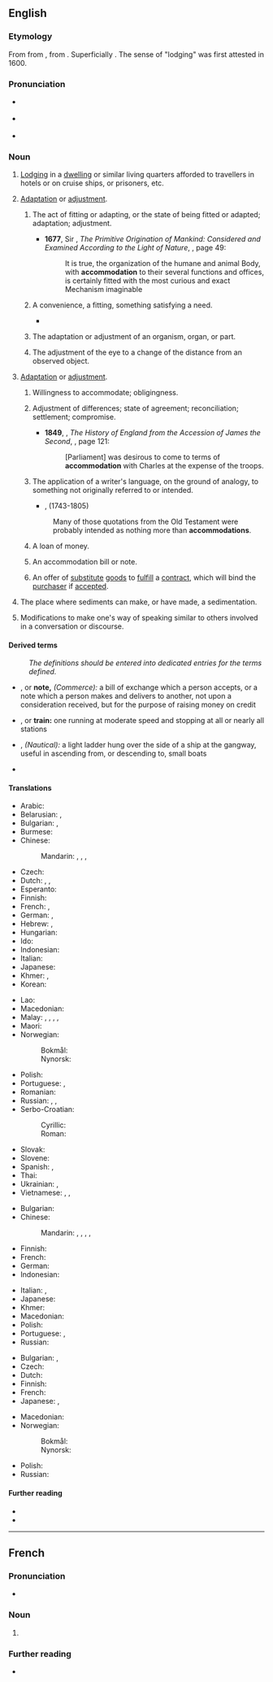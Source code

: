 ==English==
{{wikipedia|dab=accommodation}}
{{Webster 1913}}

===Etymology===
From {{etyl|fr|en}} {{m|fr|accommodation}} from {{etyl|la|en}} {{m|la|accommodātiō||adjustment, accommodation, compliance}}, from {{m|la|accommodō||adapt, put in order}}. Superficially {{suffix|accommodate|tion|lang=en}}. The sense of "lodging" was first attested in 1600.

===Pronunciation===
* {{a|UK}} {{IPA|/ə.ˌkɒm.ə.ˈdeɪ.ʃən/|lang=en}}
* {{a|US}} {{IPA|/ə.ˌkɑm.ə.ˈdeɪ.ʃən/|lang=en}}
* {{rhymes|eɪʃən|lang=en}}

===Noun===
{{en-noun|~}}

# {{senseid|en|lodging}} {{lb|en|chiefly|British|usually|a mass noun}} [[lodging|Lodging]] in a [[dwelling]] or similar living quarters afforded to travellers in hotels or on cruise ships, or prisoners, etc.
# {{lb|en|physical}} [[adaptation|Adaptation]] or [[adjustment]].
## {{lb|en|countable|uncountable|followed by ''to''}} The act of fitting or adapting, or the state of being fitted or adapted; adaptation; adjustment.
##* '''1677''', Sir {{w|Matthew Hale (jurist)|Matthew Hale}}, ''The Primitive Origination of Mankind: Considered and Examined According to the Light of Nature'', {{OCLC|874179016}}, page 49:
##*: It is true, the organization of the humane and animal Body, with '''accommodation''' to their several functions and offices, is certainly fitted with the most curious and exact Mechanism imaginable
## {{lb|en|countable|uncountable}} A convenience, a fitting, something satisfying a need.
##* {{quote-book|year=1898|author={{w|Winston Churchill (novelist)|Winston Churchill}}
|title={{w|The Celebrity}}|chapter=10
|passage=Mr. Cooke had had a sloop yacht built at Far Harbor, the completion of which had been delayed, and which was but just delivered. […] The Maria had a cabin, which was finished in hard wood and yellow plush, and '''accommodations''' for keeping things cold.}}
## {{lb|en|countable|physiology|biology}} The adaptation or adjustment of an organism, organ, or part.
## {{lb|en|countable|medical}} The adjustment of the eye to a change of the distance from an observed object.
# {{lb|en|personal}} [[adaptation|Adaptation]] or [[adjustment]].
## {{lb|en|countable|uncountable}} Willingness to accommodate; obligingness.
## {{lb|en|countable|uncountable}} Adjustment of differences; state of agreement; reconciliation; settlement; compromise.
##* '''1849''', {{w|Thomas Babington Macaulay, 1st Baron Macaulay|Thomas Babington Macaulay}}, ''The History of England from the Accession of James the Second'', {{OCLC|15431209}}, page 121:
##*: [Parliament] was desirous to come to terms of '''accommodation''' with Charles at the expense of the troops.
## {{lb|en|countable}} The application of a writer's language, on the ground of analogy, to something not originally referred to or intended.
##* {{rfdate}}, {{w|William Paley}} (1743-1805)
##: Many of those quotations from the Old Testament were probably intended as nothing more than '''accommodations'''.
## {{lb|en|countable|commerce}} A loan of money.
## {{lb|en|countable|commerce}} An accommodation bill or note.
## {{lb|en|countable|legal}} An offer of [[substitute]] [[goods]] to [[fulfill]] a [[contract]], which will bind the [[purchaser]] if [[accepted]].
# {{lb|en|countable|geology}} The place where sediments can make, or have made, a sedimentation.
# {{lb|en|linguistics|sociolinguistics}} Modifications to make one's way of speaking similar to others involved in a conversation or discourse.

====Derived terms====
: ''The definitions should be entered into dedicated entries for the terms defined.''
* {{l|en|accommodation bill}}, or '''note,''' ''(Commerce):'' a bill of exchange which a person accepts, or a note which a person makes and delivers to another, not upon a consideration received, but for the purpose of raising money on credit
* {{l|en|accommodation coach}}, or '''train:''' one running at moderate speed and stopping at all or nearly all stations
* {{l|en|accommodation ladder}}, ''(Nautical):'' a light ladder hung over the side of a ship at the gangway, useful in ascending from, or descending to, small boats
* {{l|en|holiday accommodation}}

====Translations====
{{trans-top|lodging}}
* Arabic: {{t|ar|إِقَامَة}}
* Belarusian: {{t|be|жыллё|n}}, {{t|be|раскватарава́нне|n}}
* Bulgarian: {{t+|bg|кварти́ра|f}}, {{t+|bg|жи́лище|n}}
* Burmese: {{t+|my|နေရာထိုင်ခင်း}}
* Chinese:
*: Mandarin: {{t+|cmn|住處|sc=Hani}}, {{t+|cmn|住处|tr=zhùchù|sc=Hani}}, {{t+|cmn|膳宿|tr=shànsù|sc=Hani}}, {{t+|cmn|住宿|tr=zhùsù|sc=Hani}}
* Czech: {{t|cs|ubytování|n}}
* Dutch: {{t+|nl|onderkomen|n}}, {{t+|nl|logies|n}}, {{t+|nl|onderdak|n}}
* Esperanto: {{t+|eo|loĝejo}}
* Finnish: {{t+|fi|majoitus}}
* French: {{t+|fr|hébergement|m}}, {{t+|fr|logement|m}}
* German: {{t+|de|Unterkunft|f}}, {{t+|de|Übernachtung|f}}
* Hebrew: {{t+|he|לִינָה|f|tr=liná|sc=Hebr}}, {{t+|he|מְגוּרִים|m-p|tr=megurím}}
* Hungarian: {{t+|hu|szállás}}
* Ido: {{t+|io|lojeyo}}
* Indonesian: {{t+|id|akomodasi}}
* Italian: {{t+|it|alloggio|m}}
* Japanese: {{t+|ja|宿泊|tr=しゅくはく, shukuhaku}}
* Khmer: {{t+|km|វាសនដ្ឋាន|tr=viehsa’nattʰaan}}, {{t+|km|វាសនដ្ឋាន|tr=viehsa’nattʰaan}}
* Korean: {{t|ko|숙박|sc=Kore}}
{{trans-mid}}
* Lao: {{t|lo|ທີ່ພັກ}}
* Macedonian: {{t|mk|сместување|n}}
* Malay: {{t|ms|penginapan}}, {{t|ms|pemalaman}}, {{t|ms|permalaman}}, {{t|ms|lojing}}, {{t|ms|akomodasi}}
* Maori: {{t|mi|wharenoho}}
* Norwegian:
*: Bokmål: {{t|nb|innkvartering|m|f}}
*: Nynorsk: {{t|nn|innkvartering|f}}
* Polish: {{t|pl|zakwaterowanie|n}}
* Portuguese: {{t+|pt|alojamento|m}}, {{t+|pt|hospedagem|f}}
* Romanian: {{t+|ro|cazare|f}}
* Russian: {{t+|ru|жильё|n}}, {{qualifier|military}} {{t+|ru|расквартирова́ние|n}}, {{t+|ru|жили́ще|n}}
* Serbo-Croatian:
*: Cyrillic: {{t|sh|смјештај|m}}
*: Roman: {{t+|sh|smještaj|m}}
* Slovak: {{t|sk|ubytovanie|n}}
* Slovene: {{t|sl|nastanitev|f}}
* Spanish: {{t+|es|alojamiento|m}}, {{t+|es|hospedaje|m}}
* Thai: {{t+|th|ที่พัก}}
* Ukrainian: {{t|uk|житло́|n}}, {{t|uk|розквартирува́ння|n}}
* Vietnamese: {{t|vi|phòng ở}}, {{t+|vi|chỗ ở}}, {{t|vi|nhá ở}}
{{trans-bottom}}

{{trans-top|state of being fitted and adapted}}
* Bulgarian: {{t+|bg|приспособяване}}
* Chinese:
*: Mandarin: {{t+|cmn|適應|sc=Hani}}, {{t+|cmn|适应|tr=shìyìng|sc=Hani}}, {{t+|cmn|調節|sc=Hani}}, {{t+|cmn|调节|tr=tiáojié|sc=Hani}}, {{t+|cmn|和解|tr=héjiě|sc=Hani}}
* Finnish: {{t+|fi|soveltuminen}}
* French: {{t+|fr|accommodation}}
* German: {{t+|de|Anpassung}}
* Indonesian: {{t+|id|akomodasi}}
{{trans-mid}}
* Italian: {{t+|it|sistemazione}}, {{t+|it|alloggio}}
* Japanese: {{t+|ja|設備|tr=せつび, setsubi}}
* Khmer: {{t-needed|km}}
* Macedonian: {{t|mk|прилагодување|n}}
* Polish: {{t+|pl|przystosowanie|n}}
* Portuguese: {{t|pt|acomodamento|m}}, {{t+|pt|acomodação|f}}
* Russian: {{t+|ru|согласова́ние|n}}
{{trans-bottom}}

{{trans-top|adjustment of the eye}}
* Bulgarian: {{t+|bg|приспособяване}}, {{t+|bg|привикване}}
* Czech: {{t+|cs|akomodace|f}}
* Dutch: {{t+|nl|accommodatie|f}}
* Finnish: {{t+|fi|sopeutuminen}}
* French: {{t+|fr|accommodation}}
* Japanese: {{t+|ja|調節|tr=chōsetsu}}, {{t+|ja|調整|tr=chōsei}}
{{trans-mid}}
* Macedonian: {{t|mk|привикнување|n|tr=priviknúvanje}}
* Norwegian:
*: Bokmål: {{t+|nb|akkommodasjon|m}}
*: Nynorsk: {{t|nn|akkommodasjon|m}}
* Polish: {{t+|pl|akomodacja|f}}
* Russian: {{t+|ru|аккомода́ция|f}}
{{trans-bottom}}

====Further reading====
* {{R:Webster 1913}}
* {{R:OneLook}}

----

==French==

===Pronunciation===
* {{audio|Fr-accommodation.ogg|audio|lang=fr}}

===Noun===
{{fr-noun|f}}

# {{l|en|accommodation}}

===Further reading===
* {{R:TLFi}}